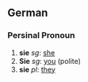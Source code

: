 ==German==
===Persinal Pronoun===
#'''sie''' ''sg'': [[she]]
#'''Sie''' ''sg'': [[you]] (polite)
#'''sie''' ''pl'': [[they]]